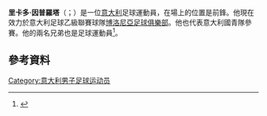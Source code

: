 '''里卡多·因普羅塔'''（{{lang-it|Riccardo Improta}}；{{bd|1993年|12月19日}}）是一位[[意大利|意大利]]足球運動員，在場上的位置是前鋒。他現在效力於意大利足球乙級聯賽球隊[[博洛尼亞足球俱樂部|博洛尼亞足球俱樂部]]。他也代表意大利國青隊參賽。他的兩名兄弟也是足球運動員<ref>{{cite news|url=http://ilcentro.gelocal.it/sport/2012/11/07/news/improta-a-lanciano-sarei-tornato-volentieri-1.5989949|title=Improta: a Lanciano sarei tornato volentieri|work=Il Centro|language=it|date=7 November 2012|accessdate=4 May 2013}}</ref>。
==參考資料==
{{Reflist}}

{{贝内文托球员名单}}

{{DEFAULTSORT: Improta, Riccardo}}
[[Category:意大利男子足球运动员|Category:意大利男子足球运动员]]

{{Sport-bio-stub}}